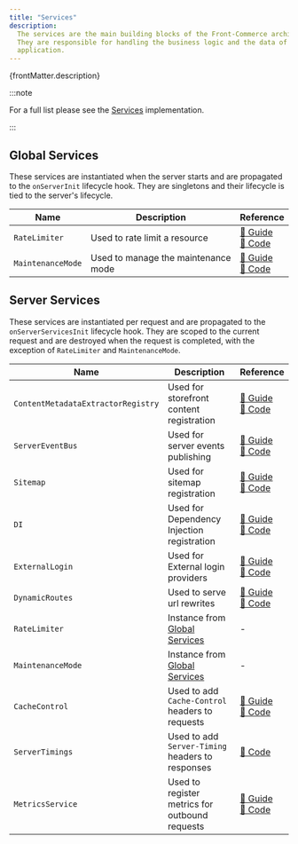 ```yaml
---
title: "Services"
description:
  The services are the main building blocks of the Front-Commerce architecture.
  They are responsible for handling the business logic and the data of the
  application.
---
```


<p>{frontMatter.description}</p>

:::note

For a full list please see the
[Services](https://gitlab.blackswift.cloud/front-commerce/front-commerce/-/blob/main/packages/core/services/Services.ts)
implementation.

:::

## Global Services

These services are instantiated when the server starts and are propagated to the
`onServerInit` lifecycle hook. They are singletons and their lifecycle is tied
to the server's lifecycle.

| Name              | Description                         | Reference                                                                                                                                                                                                                                                              |
| ----------------- | ----------------------------------- | ---------------------------------------------------------------------------------------------------------------------------------------------------------------------------------------------------------------------------------------------------------------------- |
| `RateLimiter`     | Used to rate limit a resource       | [📖 Guide](/docs/3.x/guides/prevent-excessive-usage-with-rate-limits) <br/> [🔗 Code](https://gitlab.blackswift.cloud/front-commerce/front-commerce/-/blob/218c9ef3dd8262cb760daee63cbf7123ad8b05ee/packages/core/services/implementations/RateLimiter/RateLimiter.ts) |
| `MaintenanceMode` | Used to manage the maintenance mode | [📖 Guide](/docs/3.x/category/maintenance-mode) <br/> [🔗 Code](https://gitlab.blackswift.cloud/front-commerce/front-commerce/-/blob/1a160fe25edd175f4dc8b511b2f3e65f7b88c8c0/packages/core/services/implementations/MaintenanceMode/MaintenanceMode.ts)               |

## Server Services

These services are instantiated per request and are propagated to the
`onServerServicesInit` lifecycle hook. They are scoped to the current request
and are destroyed when the request is completed, with the exception of
`RateLimiter` and `MaintenanceMode`.

| Name                               | Description                                       | Reference                                                                                                                                                                                                                                                                            |
| ---------------------------------- | ------------------------------------------------- | ------------------------------------------------------------------------------------------------------------------------------------------------------------------------------------------------------------------------------------------------------------------------------------ |
| `ContentMetadataExtractorRegistry` | Used for storefront content registration          | [📖 Guide](/docs/3.x/guides/magic-button/x-ray#register-the-extractor-in-the-contentmetadataextractorregistry) <br/> [🔗 Code](https://gitlab.blackswift.cloud/front-commerce/front-commerce/-/blob/main/packages/core/services/implementations/ContentMetadataExtractorRegistry.ts) |
| `ServerEventBus`                   | Used for server events publishing                 | [📖 Guide](/docs/3.x/guides/server-side-events/how-to/create-an-event) <br/> [🔗 Code](https://gitlab.blackswift.cloud/front-commerce/front-commerce/-/blob/main/packages/core/services/implementations/ServerEventBus.ts)                                                           |
| `Sitemap`                          | Used for sitemap registration                     | [📖 Guide](/docs/3.x/guides/customize-the-sitemap) <br/> [🔗 Code](https://gitlab.blackswift.cloud/front-commerce/front-commerce/-/blob/0ef3a8f5f89c0f7502ce681d8fe34ba4efd6964c/packages/core/services/implementations/SitemapService/SitemapService.ts)                            |
| `DI`                               | Used for Dependency Injection registration        | [📖 Guide](/docs/3.x/guides/dependency-injection) <br/> [🔗 Code](https://gitlab.blackswift.cloud/front-commerce/front-commerce/-/blob/5d65488bc7ed845df7b5e6be82afdf447526c95c/packages/core/services/implementations/DependencyInjection.ts)                                       |
| `ExternalLogin`                    | Used for External login providers                 | [📖 Guide](/docs/3.x/extensions/external-login-providers) <br/> [🔗 Code](https://gitlab.blackswift.cloud/front-commerce/front-commerce/-/blob/main/packages/core/services/implementations/ExternalLogin.ts)                                                                         |
| `DynamicRoutes`                    | Used to serve url rewrites                        | [📖 Guide](/docs/3.x/guides/dynamic-routing) <br/> [🔗 Code](https://gitlab.blackswift.cloud/front-commerce/front-commerce/-/blob/main/packages/core/services/implementations/DynamicRoutes.ts?ref_type=heads)                                                                       |
| `RateLimiter`                      | Instance from [Global Services](#global-services) | -                                                                                                                                                                                                                                                                                    |
| `MaintenanceMode`                  | Instance from [Global Services](#global-services) | -                                                                                                                                                                                                                                                                                    |
| `CacheControl`                     | Used to add `Cache-Control` headers to requests   | [📖 Guide](/docs/3.x/guides/cache-control) <br/> [🔗 Code](https://gitlab.blackswift.cloud/front-commerce/front-commerce/-/blob/main/packages/core/services/implementations/CacheControl.ts?ref_type=heads)                                                                          |
| `ServerTimings`                    | Used to add `Server-Timing` headers to responses  | [🔗 Code](https://gitlab.blackswift.cloud/front-commerce/front-commerce/-/blob/main/packages/core/services/implementations/ServerTimings.ts?ref_type=heads)                                                                                                                          |
| `MetricsService`                   | Used to register metrics for outbound requests    | [📖 Guide](/docs/3.x/guides/customize-outbound-requests-metrics) <br/> [🔗 Code](https://gitlab.blackswift.cloud/front-commerce/front-commerce/-/blob/e404dd7eb71b17f9497e33d874faa438ccbd7020/packages/core/services/implementations/MetricsService.ts)                             |
